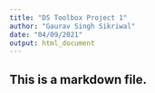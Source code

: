 ```yaml
---
title: "DS Toolbox Project 1"
author: "Gaurav Singh Sikriwal"
date: "04/09/2021"
output: html_document
---
```

## This is a markdown file.